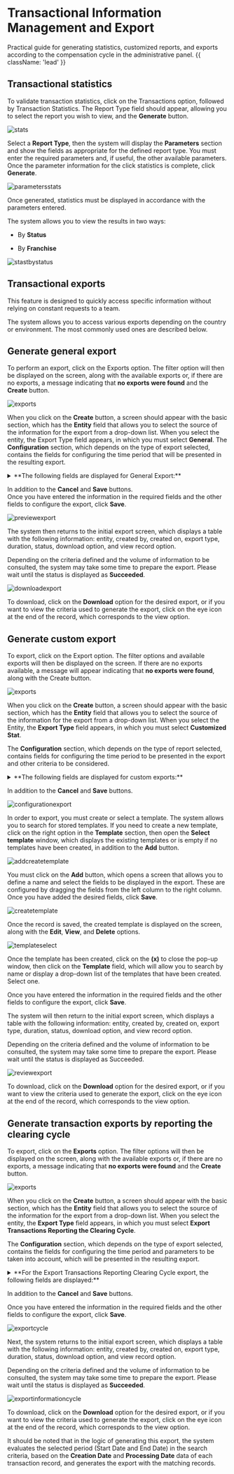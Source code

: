 

# Transactional Information Management and Export

Practical guide for generating statistics, customized reports, and exports according to the compensation cycle in the administrative panel. {{ className: 'lead' }}

## Transactional statistics

To validate transaction statistics, click on the Transactions option, followed by Transaction Statistics. The Report Type field should appear, allowing you to select the report you wish to view, and the **Generate** button.

![stats](/en/payments/newpanel/migration/transaction/stats.webp) 

Select a **Report Type**, then the system will display the **Parameters** section and show the fields as appropriate for the defined report type. 
You must enter the required parameters and, if useful, the other available parameters. Once the parameter information for the click statistics is complete, click **Generate**.

![parametersstats](/en/payments/newpanel/migration/transaction/parametersstats.webp) 

Once generated, statistics must be displayed in accordance with the parameters entered.  

The system allows you to view the results in two ways:

- By **Status**

- By **Franchise**

![stastbystatus](/en/payments/newpanel/migration/transaction/stastbystatus.webp) 

## Transactional exports

This feature is designed to quickly access specific information without relying on constant requests to a team.

The system allows you to access various exports depending on the country or environment. The most commonly used ones are described below.

## Generate general export

To perform an export, click on the Exports option. The filter option will then be displayed on the screen, along with
the available exports or, if there are no exports, a message indicating that **no exports were found** and the **Create** button. 

![exports](/en/payments/newpanel/migration/transaction/exports.webp) 

When you click on the **Create** button, a screen should appear with the basic section, which has the **Entity** field that allows you to select the source of the information for the export from a drop-down list. When you select the entity, the Export Type field appears, in which you must select **General**. 
The **Configuration** section, which depends on the type of export selected, contains the fields for configuring the time period that will be presented in the resulting export.  

<details>

  <summary> **The following fields are displayed for General Export:**</summary>

- Start date (required)

- End date (required)

- Format (required)

- Payment method

- Response

- Transaction type

- Commerce

- Site

- Button in testing

- Button to include bin

- Button to include batch
 
</details>

In addition to the **Cancel** and **Save** buttons.  
Once you have entered the information in the required fields and the other fields to configure the export, click **Save**.  

![previewexport](/en/payments/newpanel/migration/transaction/previewexport.webp) 

The system then returns to the initial export screen, which displays a table with the following information: entity, created by, created on, export type, duration, status, download option, and view record option.

Depending on the criteria defined and the volume of information to be consulted, the system may take some time to prepare the export. Please wait until the status is displayed as **Succeeded**.

![downloadexport](/en/payments/newpanel/migration/transaction/downloadexport.webp) 

To download, click on the **Download** option for the desired export, or if you want to view the criteria used to generate the export, click on the eye icon at the end of the record, which corresponds to the view option.  

## Generate custom export

To export, click on the Export option. The filter options and available exports will then be displayed on the screen. If there are no exports available, a message will appear indicating that **no exports were found**, along with the Create button.  

![exports](/en/payments/newpanel/migration/transaction/exports.webp) 

When you click on the **Create** button, a screen should appear with the basic section, which has the **Entity** field that allows you to select the source of the information for the export from a drop-down list. When you select the Entity, the **Export Type** field appears, in which you must select **Customized Stat**.  

The **Configuration** section, which depends on the type of report selected, contains fields for configuring the time period to be presented in the export and other criteria to be considered.  

<details>

  <summary> **The following fields are displayed for custom exports:** </summary>

- Start date (required)

- End date (required)

- Format (required)

- Template (required)

- Payment method

- Transaction type

- Business

- Location

- Response

- Button in testing

</details>

In addition to the **Cancel** and **Save** buttons.

![configurationexport](/en/payments/newpanel/migration/transaction/configurationexport.webp) 

In order to export, you must create or select a template. 
The system allows you to search for stored templates. If you need to create a new template, click on the right option in the **Template** section, then open the **Select template** window, which displays the existing templates or is empty if no templates have been created, in addition to the **Add** button. 

![addcreatetemplate](/en/payments/newpanel/migration/transaction/addcreatetemplate.webp) 

You must click on the **Add** button, which opens a screen that allows you to define a name and select the fields to be displayed in the export. These are configured by dragging the fields from the left column to the right column.
Once you have added the desired fields, click **Save**. 

![createtemplate](/en/payments/newpanel/migration/transaction/createtemplate.webp) 

Once the record is saved, the created template is displayed on the screen, along with the **Edit**, **View**, and **Delete** options.  

![templateselect](/en/payments/newpanel/migration/transaction/templateselect.webp) 

Once the template has been created, click on the **(x)** to close the pop-up window, then click on the **Template** field, which will allow you to search by name or display a drop-down list of the templates that have been created. Select one.

Once you have entered the information in the required fields and the other fields to configure the export, click **Save**.

The system will then return to the initial export screen, which displays a table with the following information: entity, created by, created on, export type, duration, status, download option, and view record option.

Depending on the criteria defined and the volume of information to be consulted, the system may take some time to prepare the export. Please wait until the status is displayed as Succeeded.

![reviewexport](/en/payments/newpanel/migration/transaction/reviewexport.webp) 

To download, click on the **Download** option for the desired export, or if you want to view the criteria used to generate the export, click on the eye icon at the end of the record, which corresponds to the view option.

## Generate transaction exports by reporting the clearing cycle

To export, click on the **Exports** option. The filter options will then be displayed on the screen, along with the available exports or, if there are no exports, a message indicating that **no exports were found** and the **Create** button.

![exports](/en/payments/newpanel/migration/transaction/exports.webp) 

When you click on the **Create** button, a screen should appear with the basic section, which has the **Entity** field that allows you to select the source of the information for the export from a drop-down list. When you select the entity, the **Export Type** field appears, in which you must select **Export Transactions Reporting the Clearing Cycle**. 

The **Configuration** section, which depends on the type of export selected, contains the fields for configuring the time period and parameters to be taken into account, which will be presented in the resulting export.

<details>

  <summary> **For the Export Transactions Reporting Clearing Cycle export, the following fields are displayed:**</summary>

- Start date (required)

- End date (required)

- Format (required)

- Business

- Location

- Payment method

- **In testing** option

- **Detailed** option

</details>

In addition to the **Cancel** and **Save** buttons.

Once you have entered the information in the required fields and the other fields to configure the export, click **Save**. 

![exportcycle](/en/payments/newpanel/migration/transaction/exportcycle.webp) 

Next, the system returns to the initial export screen, which displays a table with the following information: entity, created by, created on, export type, duration, status, download option, and view record option.

Depending on the criteria defined and the volume of information to be consulted, the system may take some time to prepare the export. Please wait until the status is displayed as **Succeeded**.

![exportinformationcycle](/en/payments/newpanel/migration/transaction/exportinformationcycle.webp) 

To download, click on the **Download** option for the desired export, or if you want to view the criteria used to generate the export, click on the eye icon at the end of the record, which corresponds to the view option.

It should be noted that in the logic of generating this export, the system evaluates the selected period (Start Date and End Date) in the search criteria, based on the **Creation Date** and **Processing Date** data of each transaction record, and generates the export with the matching records.